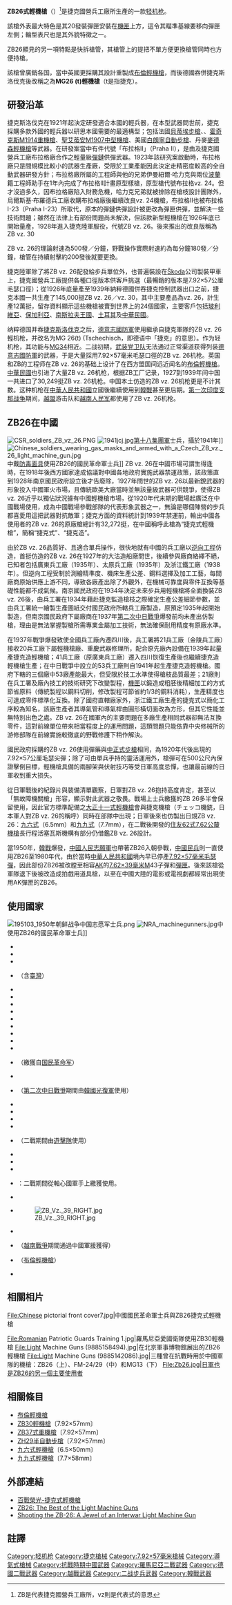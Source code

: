 {{Unreferenced|time=2013-12-18T15:40:21+00:00}}
{{noteTA
|G1=軍事
|G2=長度單位
|G3=Firearms
|G4=Country
}}
{{Infobox Weapon
|name= ZB26
|image= File:ZB-26 in Taipei.JPG
|image_size= 300px
|caption= ZB-26式輕機槍。攝於[[中華民國|中華民國]][[國軍歷史文物館|國軍歷史文物館]]
|origin= {{flag|Czechoslovakia}}
|type= [[輕機槍|輕機槍]]
<!-- Type selection -->
|is_ranged=yes
<!-- Service history -->
|service= 1924年—1980年代
|used_by= 詳見[[ZB26式輕機槍#使用國家|使用國家]]
|wars= [[第二次中日戰爭|第二次中日戰爭]]<br>[[第二次世界大戰|第二次世界大戰]]<br>[[德蘇戰爭|德蘇戰爭]]<br>[[印度支那戰爭|印度支那戰爭]]<br>[[國共內戰|國共內戰]]<br>[[韓戰|韓戰]]<br>[[老撾內戰|老撾內戰]]<br>[[越戰|越戰]]<br>[[阿富汗戰爭_(1979年)|1979年阿富汗戰爭]]
|design_date=1923年
|manufacturer= 捷克{{link-en|布魯諾兵工廠|Zbrojovka Brno}}<br>[[扎斯塔瓦武器公司|扎斯塔瓦武器公司]]
|unit_cost=
|production_date= 1924—1945年
|number=
<!-- General specifications -->
|spec_label=
|weight= 10.5公斤
|length= 1,150毫米
|part_length= 672毫米
|width=
|height=
|diameter=
|wingspan=
|crew=
<!-- Ranged weapon specifications --> 
|cartridge= [[7.92×57mm毛瑟|7.92×57毫米毛瑟步槍彈]]
|caliber=7.92毫米
|action=  [[氣動式|長行程導氣式活塞]]、傾斜式[[槍栓|槍栓]]、[[開放式槍栓|開放式槍栓]]
|mode= 半自動、全自動，可選射
|rate= 500發／分鐘
|velocity= 744米／秒
|energy=
|range= 550公尺
|max_range=1,000公尺
|feed= 20發[[彈匣|彈匣]]
|sights= 輪型表尺，[[機械瞄具|機械瞄具]]
}}

'''ZB26式輕機槍'''（{{lang-cs|Lehký kulomet vz. 26}}）<ref>ZB是代表捷克國營兵工廠所，vz則是代表式的意思</ref>是捷克國營兵工廠所生產的一款[[轻机枪|轻机枪]]。

該槍外表最大特色是其20發裝彈匣安裝在[[機匣|機匣]]上方，這令其瞄準基線要移向彈匣左側；輪型表尺也是其外貌特徵之一。

ZB26顯見的另一項特點是快拆槍管，其槍管上的提把不單方便更換槍管同時也方便持槍。

該槍曾廣銷各国，當中英國更採購其設計重製成[[布倫輕機槍|布倫輕機槍]]，而後德國吞併捷克斯洛伐克後改稱之為'''MG26 (t)輕機槍'''（t是指捷克）。

==研發沿革==
捷克斯洛伐克在1921年起決定研發適合本國的輕兵器，在本型武器問世前，捷克採購多款外國的輕兵器以研思本國需要的最適構型；包括法國[[貝蒂埃步槍|貝蒂埃步槍]]、{{link-en|德爾納機槍|Darne machine gun}}、[[霍奇克斯M1914重機槍|霍奇克斯M1914重機槍]]、[[聖艾蒂安M1907中型機槍|聖艾蒂安M1907中型機槍]]、美國[[白朗寧自動步槍|白朗寧自動步槍]]、丹麥[[麥德森輕機槍|麥德森輕機槍]]等武器。在研發案當中有件代號「布拉格II」（Praha II），是由{{tsl|en|Česká zbrojovka Uherský Brod|烏爾斯基·布羅德兵工廠}}及捷克國營兵工廠布拉格廠合作之輕量級[[彈鏈|彈鏈]]供彈武器。1923年該研究案啟動時，布拉格廠只是間規模比較小的武器生產廠，受限於工業產能因此決定走精密度較高的全自動武器研發方針；布拉格廠所屬的工程師{{link-cs|瓦克拉夫·哈力克|Václav Holek}}與他的兄弟伊曼紐爾·哈力克與兩位[[波蘭|波蘭]]籍工程師助手在1年內完成了布拉格II計畫原型樣槍，原型槍代號布拉格vz. 24。但才沒過多久，因布拉格廠陷入財務危機，哈力克兄弟就被排除在槍枝設計團隊外，烏爾斯基·布羅德兵工廠收購布拉格廠後繼續改良vz. 24機槍，布拉格II也被布拉格I-23（Praha I-23）所取代，原本的彈鏈供彈設計被更改為彈匣供彈，並解決一些技術問題；雖然在法律上有部份問題尚未解決，但該款新型輕機槍在1926年底已開始量產，1928年進入捷克陸軍服役，代號ZB vz. 26。後來推出的改良版稱為ZB vz. 30

ZB vz. 26的理論射速為500發／分鐘，野戰操作實際射速約為每分鐘180發／分鐘，槍管在持續射擊約200發後就要更換。

捷克陸軍除了將ZB vz. 26配發給步兵單位外，也普遍裝設在[[Škoda|Škoda]]公司製裝甲車上，捷克國營兵工廠提供各種口徑版本供客戶挑選（最暢銷的版本是7.92×57公厘毛瑟口徑）；從1926年底量產至1939年納粹德國併吞捷克控制武器出口之前，捷克本國一共生產了145,000挺ZB vz. 26／vz. 30，其中主要產品為vz. 26，計生產12萬挺，留存資料顯示這些機槍被賣到世界上的24個國家，主要客戶包括[[玻利維亞|玻利維亞]]、[[保加利亞|保加利亞]]、[[南斯拉夫王國|南斯拉夫王國]]、[[土耳其|土耳其]]及[[中華民國|中華民國]]。

纳粹德国并吞[[捷克斯洛伐克|捷克斯洛伐克]]之后，[[德意志國防軍|德意志國防軍]]使用繼承自捷克軍隊的ZB vz. 26輕机枪，并改名为MG 26(t) (Tschechisch，即德语中「捷克」的意思）。作为轻机枪，其功能与[[MG34通用機槍|MG34]]相近。二战初期，[[武装党卫队|武装党卫队]]无法通过正常渠道获得列装[[德意志國防軍|德意志國防軍]]的武器，于是大量採用7.92×57毫米毛瑟口徑的ZB vz. 26机枪。英国和ZB的工程师在ZB vz. 26的基础上设计了在西方盟国间远近闻名的[[布倫輕機槍|布倫輕機槍]]。[[中華民國|中華民國]]也引进了大量ZB vz. 26机枪，根据ZB工厂记录，1927到1939年间中国一共进口了30,249挺ZB vz. 26机枪。中国本土仿造的ZB vz. 26机枪更是不计其数。这种机枪在[[中華人民共和國|中華人民共和國]]立國後繼續使用到[[韓戰|韓戰]]甚至更后期。[[第一次印度支那战争|第一次印度支那战争]]期间，[[越南独立同盟会|越盟]]游击队和[[越南人民军|越南人民军]]都使用了ZB vz. 26机枪。

==ZB26在中國==
[[File:CSR_soldiers_ZB_vz_26.PNG|thumb]]
[[File:1941jcj.jpg|thumb]][[第十八集團軍|第十八集團軍]]士兵，攝於1941年]]
[[File:Chinese_soldiers_wearing_gas_masks_and_armed_with_a_Czech_ZB_vz._26_light_machine_gun.jpg|thumb]]中戴[[防毒面具|防毒面具]]使用ZB26的國民革命軍士兵]]
ZB vz. 26在中國市場可謂生得逢時，在1918年後西方國家達成協議對中國各地政府實施武器禁運政策，該政策直到1928年南京國民政府設立後才告廢除，1927年問世的ZB vz. 26以最新銳武器的形象投入中國軍火市場，且傳統歐美大廠當時並無該量級武器可供競爭，使得ZB vz. 26近乎以獨佔狀況據有中國輕機槍市場，從1920年代末期的戰場起廣泛在中國戰場使用，成為中國戰場參戰部隊的代表形象武器之一，無論是哪個陣營的步兵都喜愛用這把武器對抗敵軍；捷克方面的資料統計到1939年禁運前，輸出中國各使用者的ZB vz. 26的原廠槍總計有32,272挺，在中國稱呼此槍為“捷克式輕機槍”，簡稱“捷克式”、“捷克造”。

由於ZB vz. 26品質好、且適合單兵操作，很快地就有中國的兵工廠以[[逆向工程|逆向工程]]仿造，首挺仿造的ZB vz. 26在1927年的大沽造船廠問世，後續參與廠商絡繹不絕，已知者包括廣東兵工廠（1935年）、太原兵工廠（1935年）及浙江鐵工廠（1938年）。但逆向工程受制於測繪精準度、機床生產公差、鋼料選擇及加工工藝，每間廠商原始供應上游不同，導致各廠產出除了外觀外，在機械可靠度與零件互換等基礎性能都不成氣候。南京國民政府在1934年決定未來步兵用輕機槍將全面換裝ZB vz. 26後，由兵工署在1934年藉赴捷克監造槍枝之際確定生產公差細節參數，並由兵工署統一繪製生產圖紙交付國民政府所轄兵工廠製造，原預定1935年起開始製造，但南京國民政府下屬廠商在1937年[[第二次中日戰爭|第二次中日戰爭]]爆發前均未產出仿製槍，理由是無法掌握製槍所需專業金屬加工技術，無法確保耐用精度有原廠水準。

在1937年戰爭爆發致使全國兵工廠內遷四川後，兵工署將21兵工廠（金陵兵工廠）接收20兵工廠下屬輕機槍廠、重慶武器修理所，配合原先廠內設備在1939年起量產捷克造輕機槍；41兵工廠（原廣東兵工廠）遷入四川恢復生產後也繼續捷克造輕機槍生產；在中日戰爭中設立的53兵工廠則自1941年起生產捷克造輕機槍。國府下轄的三個廠中53廠產能最大，但受限於技工水準使得槍枝品質最差；21廠則在兵工署及廠內技工的技術研究下改變製程，[[機匣|機匣]]以鍛造成粗胚後精細加工的方式節省原料（傳統製程以鋼料切削，修改製程可節省約1/3的鋼料消耗），生產精度也可達成零件標準化互換。除了國府直轄廠家外，浙江鐵工廠生產的捷克式以簡化工序較為知名，該廠生產者其導氣管和導氣桿由圓形橫切面改為方形，但其它性能並無特別出色之處。ZB vz. 26在國軍內的主要問題在多廠生產相同武器卻無法互換零件，這對前線單位帶來相當程度上的運用問題，這類問題只能依靠中央修械所的游修部隊在前線實施較徹底的野戰修護下稍作解決。

國民政府採購的ZB vz. 26使用彈藥與[[中正式步槍|中正式步槍]]相同，為1920年代後出現的7.92×57公厘毛瑟尖彈；除了可由單兵手持的靈活運用外，槍彈可在500公尺內保證擊倒目標，輕機槍具備的兩腳架與伏射技巧等受日軍高度忌憚，也讓最前線的日軍收到重大损失。

從日軍戰後的紀錄片與裝備清單觀察，日軍對ZB vz. 26抱持高度肯定，甚至以「無故障機關槍」形容，顯示對此武器之敬畏。戰場上士兵繳獲的ZB 26多半會保留使用，因此官方標準配備之[[大正十一式輕機槍|大正十一式輕機槍]]會與捷克機槍（チェッコ機銃，日本軍人對ZB vz. 26的稱呼）同時在部隊中出現；日軍後來也仿製出日規ZB vz. 26：[[九六式輕機槍|九六式]]（6.5mm）和[[九九式輕機槍|九九式]]（7.7mm），在二戰後開發的[[住友62式7.62公釐機槍|住友62式7.62公釐機槍]]長行程活塞瓦斯機構有部分仍借鑑ZB vz. 26設計。

當1950年，[[韓戰|韓戰]]爆發，[[中國人民志願軍|中國人民志願軍]]也帶著ZB26入朝參戰，[[中國民兵|中國民兵]]則一直使用ZB26至1980年代，由於當時[[中華人民共和國|中華人民共和國]]境內早已停產[[7.92×57毫米毛瑟彈|7.92×57毫米毛瑟彈]]，因此部份ZB26被改膛至相容[[卡拉什尼科夫自動步槍|AK]]的[[7.62×39mm|7.62×39毫米]]M43子彈和[[彈匣|彈匣]]。後來該槍從軍隊退下後被改造成拍戲用道具槍，以至在中國大陸的電影或電視劇都經常出現使用AK彈匣的ZB26。

==使用國家==
[[File:195103_1950年朝鲜战争中国志愿军士兵.png|thumb]]
[[File:NRA_machinegunners.jpg|thumb]]中使用ZB26的國民革命軍士兵]]
*{{flag|Afghanistan}}
*{{flag|Bolivia}}
*{{flag|Kingdom of Bulgaria}}
*{{flag|Republic of China}}（含[[臺灣|臺灣]]）
*{{flag|People's Republic of China}}
*{{flag|Independent State of Croatia}}
*{{flag|Czechoslovakia}}
*{{flag|Ecuador}}
*{{flag|Indonesia}}
*{{flag|Iran|1933}}
*{{flag|Israel}}
*{{flag|Ecuador}}
*{{flag|Nazi Germany}}
*{{flag|Empire of Japan}}（繳獲自[[国民革命军|国民革命军]]）
*{{flag|DPK}}
*{{flag|Republic of Korea}}（[[第二次中日戰爭|第二次中日戰爭]]期間由[[韓國光復軍|韓國光復軍]]使用）
*{{flag|Lithuania}}
*{{flag|Malaysia}}
*{{flag|Manchukuo}}
*{{flag|Peru}}
*{{flag|Philippines}}（二戰期間由[[遊擊隊|遊擊隊]]使用）
*{{flag|Romania}}
*{{flag|Slovak Republic}}
*{{flag|Spain}}
*{{flag|Soviet Union}}：二戰期間從軸心國軍手上繳獲使用。
*{{flag|Sweden}}
*[[File:ZB_Vz._39_RIGHT.jpg|thumb]]
*{{flag|Turkey}}
*{{flag|North Vietnam}}（[[越南戰爭|越南戰爭]]期間通過中國軍援獲得）
*{{flag|Great Britain}}（[[布倫輕機槍|布倫輕機槍]]）
*{{flag|Yugoslavia}}

==相關相片==
File:Chinese pictorial front cover7.jpg|中國國民革命軍士兵與ZB26捷克式輕機槍
<gallery>
File:Romanian Patriotic Guards Training 1.jpg|羅馬尼亞愛國衛隊使用ZB30輕機槍
File:Light Machine Guns (9885158494).jpg|在北京軍事博物館展出的ZB26輕機槍
File:Light Machine Guns (9885142086).jpg|三種曾在抗戰時用於中國軍隊的機槍：ZB26（上）、FM-24/29（中）和MG13（下）
File:Zb26.jpg|日軍也是ZB26的另一個主要使用者
</gallery>
{{Clear}}

==相關條目==
*[[布倫輕機槍|布倫輕機槍]]
*[[ZB30輕機槍|ZB30輕機槍]]〔7.92×57mm〕
*[[ZB37式重機槍|ZB37式重機槍]]〔7.92×57mm〕
*[[ZH-29步槍|ZH29半自動步槍]]〔7.92×57mm〕
*[[九六式輕機槍|九六式輕機槍]]〔6.5×50mm〕
*[[九九式輕機槍|九九式輕機槍]]〔7.7×58mm〕

==外部連結==
*[http://www.chinesefirearms.com/110108/articles/zb.htm 百戰榮光-捷克式輕機槍] {{Wayback|url=http://www.chinesefirearms.com/110108/articles/zb.htm |date=20180201090453 }}
*[https://www.youtube.com/watch?v=HcbFEIomzm4 ZB26: The Best of the Light Machine Guns] {{Wayback|url=https://www.youtube.com/watch?v=HcbFEIomzm4 |date=20220517090400 }}
*[https://www.youtube.com/watch?v=7BxgB1zoqKQ Shooting the ZB-26: A Jewel of an Interwar Light Machine Gun] {{Wayback|url=https://www.youtube.com/watch?v=7BxgB1zoqKQ |date=20220517090349 }}

== 註譯 ==
<references/>

{{捷克兵工廠槍械}}
{{WWIIGermanInfWeapons}}
{{北伐至抗戰時期中華民國步兵武器裝備}}

[[Category:轻机枪|Category:轻机枪]]
[[Category:捷克槍械|Category:捷克槍械]]
[[Category:7.92×57毫米槍械|Category:7.92×57毫米槍械]]
[[Category:導氣式槍械|Category:導氣式槍械]]
[[Category:抗戰時期中國武器|Category:抗戰時期中國武器]]
[[Category:羅馬尼亞二戰武器|Category:羅馬尼亞二戰武器]]
[[Category:德國二戰武器|Category:德國二戰武器]]
[[Category:越戰武器|Category:越戰武器]]
[[Category:二战步兵武器|Category:二战步兵武器]]
[[Category:韓戰武器|Category:韓戰武器]]